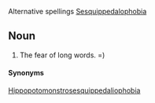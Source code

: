Alternative spellings
[[Sesquippedalophobia]]

== Noun ==

# The fear of long words. =)

====Synonyms====
[[Hippopotomonstrosesquippedaliophobia]]



<!--Sound clip needed for above word (Hippopotomonstrosesquippedaliophobia).-->